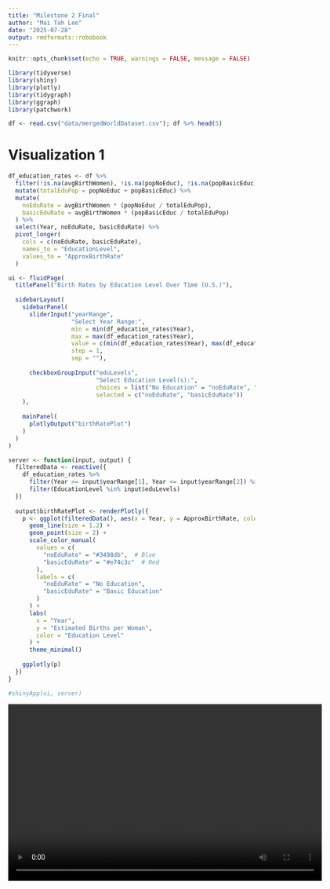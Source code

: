 ---
title: "Milestone 2 Final"
author: "Mai Tah Lee"
date: "2025-07-28"
output: rmdformats::robobook
---

```{r setup, include=FALSE}
knitr::opts_chunk$set(echo = TRUE, warnings = FALSE, message = FALSE) 

library(tidyverse)
library(shiny)
library(plotly)
library(tidygraph)
library(ggraph)
library(patchwork)

```

```{r}
df <- read.csv("data/mergedWorldDataset.csv"); df %>% head(5)
```

# Visualization 1

```{r warning = FALSE}

df_education_rates <- df %>%
  filter(!is.na(avgBirthWomen), !is.na(popNoEduc), !is.na(popBasicEduc)) %>%
  mutate(totalEduPop = popNoEduc + popBasicEduc) %>%
  mutate(
    noEduRate = avgBirthWomen * (popNoEduc / totalEduPop),
    basicEduRate = avgBirthWomen * (popBasicEduc / totalEduPop)
  ) %>%
  select(Year, noEduRate, basicEduRate) %>%
  pivot_longer(
    cols = c(noEduRate, basicEduRate),
    names_to = "EducationLevel",
    values_to = "ApproxBirthRate"
  )

ui <- fluidPage(
  titlePanel("Birth Rates by Education Level Over Time (U.S.)"),
  
  sidebarLayout(
    sidebarPanel(
      sliderInput("yearRange", 
                  "Select Year Range:", 
                  min = min(df_education_rates$Year), 
                  max = max(df_education_rates$Year),
                  value = c(min(df_education_rates$Year), max(df_education_rates$Year)),
                  step = 1,
                  sep = ""),
      
      checkboxGroupInput("eduLevels", 
                         "Select Education Level(s):",
                         choices = list("No Education" = "noEduRate", "Basic Education" = "basicEduRate"),
                         selected = c("noEduRate", "basicEduRate"))
    ),
    
    mainPanel(
      plotlyOutput("birthRatePlot")
    )
  )
)

server <- function(input, output) {
  filteredData <- reactive({
    df_education_rates %>%
      filter(Year >= input$yearRange[1], Year <= input$yearRange[2]) %>%
      filter(EducationLevel %in% input$eduLevels)
  })
  
  output$birthRatePlot <- renderPlotly({
    p <- ggplot(filteredData(), aes(x = Year, y = ApproxBirthRate, color = EducationLevel)) +
      geom_line(size = 1.2) +
      geom_point(size = 2) +
      scale_color_manual(
        values = c(
          "noEduRate" = "#3498db",  # Blue
          "basicEduRate" = "#e74c3c"  # Red
        ),
        labels = c(
          "noEduRate" = "No Education",
          "basicEduRate" = "Basic Education"
        )
      ) +
      labs(
        x = "Year",
        y = "Estimated Births per Woman",
        color = "Education Level"
      ) +
      theme_minimal()
    
    ggplotly(p)
  })
}

#shinyApp(ui, server)
```

<video width="640" height="360" controls>
  <source src="images/vis_1.mp4" type="video/mp4">
  Your browser does not support the video tag.
</video>

# Visualization 2

```{r}
mergedWorld = df[18:87,] 
#keeps all columns but only keeps rows with GDP value

ui <- fluidPage(
  titlePanel("GDP vs Birthrates Comparison"),
  
  fluidRow(
    column(6, plotOutput("plot1", brush = brushOpts(id = "sharedBrush", resetOnNew = FALSE))),
    column(6, plotOutput("plot2", brush = brushOpts(id = "sharedBrush", resetOnNew = FALSE)))
  )
)

server <- function(input, output, session) {
  selectedYears <- reactiveVal(numeric(0))

  observeEvent(input$sharedBrush, {
    brushed <- brushedPoints(mergedWorld, input$sharedBrush, xvar = "Year", yvar = NULL)
    selectedYears(brushed$Year)
  })

  output$plot1 <- renderPlot({
    highlightYears <- selectedYears()
    mergedWorld %>%
      mutate(highlight = Year %in% highlightYears) %>%
      ggplot(aes(x = Year, y = avgBirthWomen)) +
      geom_point(aes(alpha = highlight, size = highlight)) +
      scale_alpha_manual(values = c("TRUE" = 1, "FALSE" = 0.5), guide = "none") +
      scale_size_manual(values = c("TRUE" = 3, "FALSE" = 1), guide = "none") +
      labs(title = "Birth Rates Over Time", y = "Average birth rate per woman")
  })

  output$plot2 <- renderPlot({
    highlightYears <- selectedYears()
    mergedWorld %>%
      mutate(highlight = Year %in% highlightYears) %>%
      ggplot(aes(x = Year, y = gpdCapita)) +
      geom_point(aes(alpha = highlight, size = highlight)) +
      scale_alpha_manual(values = c("TRUE" = 1, "FALSE" = 0.3), guide = "none") +
      scale_size_manual(values = c("TRUE" = 3, "FALSE" = 1), guide = "none") +
      labs(title = "GDP Per Capita Over Time", y = "GDP per Capita")
  })
}

#shinyApp(ui, server)

```

<video width="640" height="360" controls>
  <source src="images/vis_2.mp4" type="video/mp4">
  Your browser does not support the video tag.
</video>


# Visualization 3 

```{r}
# read and clean data
# data = read_csv("data/mergedWorldDataset.csv", show_col_types = FALSE)
data = df |>
  filter(!is.na(avgChildbearingAge), !is.na(womenEmpowermentIndex), !is.na(marriageRate))|>
  select(Year, avgChildbearingAge, womenEmpowermentIndex, marriageRate)


# create layout with slider for year, and choices for y-axis metrics
ui = fluidPage(
  titlePanel("Women's Empowerment Data Over Time (U.S)"),
  sidebarLayout(
    sidebarPanel(
      sliderInput("yearRange", "Select Year Range", min(data$Year), max(data$Year), 
                  value = c(min(data$Year), max(data$Year)),step = 1, sep = ""),
      selectInput("yMetric", "Select Y-Axis Metric: ", 
                  choices = c("Average Childbearing Age" = "avgChildbearingAge","Marriage Rate" = "marriageRate"),
                  selected = "avgChildbearingAge")),
    mainPanel(plotlyOutput("barLinePlot"))
    
  )
)


# server that displays graph
server = function(input, output) {
  
  output$barLinePlot = renderPlotly({
    filtered_data = data |>
      filter(Year >=input$yearRange[1], Year <= input$yearRange[2]) |>
      mutate(
        selectedMetric = .data[[input$yMetric]], 
        emp = womenEmpowermentIndex
        )
    
    
    plot = ggplot(filtered_data, aes(x = Year)) +
      geom_col(aes(y = selectedMetric, fill = emp), width = 0.5) +
      scale_fill_gradient(low = "lightblue", high = "navy")+
      scale_x_continuous(breaks = seq(min(filtered_data$Year), max(filtered_data$Year), 5)) +
      labs(
        x = "Year",
        y = ifelse(input$yMetric == "avgChildbearingAge", "Average Childbearing Age", "Marriage Rate"),
        fill = "Empowerment Index",
        title = "Selected Metric vs. Women's Empowerment Over Time"
        ) +
      theme_minimal() +
      theme(axis.text.x = element_text(angle = 45, hjust = 1))
    
    ggplotly(plot)
  })
}


# run shiny app
#shinyApp(ui = ui, server = server)

```

<video width="640" height="360" controls>
  <source src="images/vis_3.mp4" type="video/mp4">
  Your browser does not support the video tag.
</video>


# Visualization 4

```{r}

# Focused variables
data_vars <- df %>% 
  select(
    Year,
    avgBirthWomen,
    democracyIndex,
    gpdCapita,
    womenEmpowermentIndex,
    population,
    marriageRate,
    popNoEduc,
    popBasicEduc
    ) %>%
  arrange(Year)

```

## Plotting Functions

```{r}
# plotting functions
make_plt1 <- function(filtered_data, selected_var) {
  ggplot(filtered_data, aes(x = Year)) +
    geom_line(aes(y = avgBirthWomen), color = "blue") +
    geom_line(aes(y = filtered_data[[selected_var]] * 10), color = "red") +
    scale_y_continuous(
      name = "Births per Woman",
      sec.axis = sec_axis(~ . / 10, name = "Democracy Index")
    ) +
    labs(
      title = paste(
            "Trends in Births per Woman and",
            ifelse(selected_var == 
                   "democracyIndex", 
                   "Democracy Index",
                   "Women's Empowerment"),
        "Over Time"),
        
      x = ""
      ) +
    theme_bw() +
    theme(
      axis.title.y = element_text(color = "blue", margin = margin(r = 15)),
      axis.title.y.right = element_text(color = "red", margin = margin(l = 15))
    )
}

make_plt2 <- function(filtered_data) {
  ggplot(filtered_data, aes(democracyIndex, womenEmpowermentIndex)) +
    geom_smooth(se = FALSE) +
    labs(
      title = "Association Between Democracy Index and Women's Empowerment Index",
      x = "Democracy Index (0-100%)",
      y = "Women's Empowerment Index (0-100%)"
      ) +
    theme_bw()
}

make_plt3 <- function(filtered_data, selected_var) {
  ggplot(filtered_data, aes_string(x = selected_var, y = "avgBirthWomen")) +
    geom_smooth(se = FALSE) +
    labs(title = paste(
      ifelse(selected_var == "democracyIndex", "Democracy Index", "Women's Empowerment"),
      "vs. Average Births per Woman"),
      
      x = ifelse(selected_var == "democracyIndex", "Democracy Index (0-100%)",
                 "Women's Empowerment Index (0-100%)"),
      
      y = "Average Births per Woman"
      ) +
    theme_bw()
}

```

## Shiny App

```{r}
# interface design
ui <- fluidPage(
  sliderInput("years", "Select Years",
              min = min(data_vars$Year), 
              max = max(data_vars$Year),
              value = c(min(data_vars$Year), max(data_vars$Year)),
              sep = ""
  ),
  selectInput("var", "Pick a Variable",
              choices = c("Democracy Index" = "democracyIndex",
                          "Women's Empowerment" = "womenEmpowermentIndex"),
              multiple = FALSE),
  
  fluidRow(
    column(6, plotOutput("linePlot")),
    column(6, plotOutput("linePlot3"))
  ),

  plotOutput("linePlot2")
)

server <- function(input, output) {
  
  selection <- reactive({
    data_vars %>%
      filter(Year >= input$years[1], Year <= input$years[2])
  })
  
  output$linePlot <- renderPlot(make_plt1(selection(), input$var))
  output$linePlot2 <- renderPlot(make_plt2(selection()))
  output$linePlot3 <- renderPlot(make_plt3(selection(), input$var))
}

#shinyApp(ui, server)
```

<video width="640" height="360" controls>
  <source src="images/vis_4.mp4" type="video/mp4">
  Your browser does not support the video tag.
</video>
